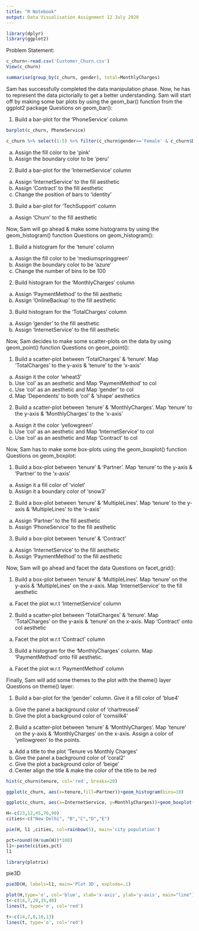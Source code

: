 ---
title: "R Notebook"
output: Data Visualisation Assignment 12 July 2020
---
```{r}
library(dplyr)
library(ggplot2)
```

Problem Statement:
```{r}
c_churn<-read.csv('Customer_Churn.csv')
View(c_churn)
```
```{r}
summarise(group_by(c_churn, gender), total=MonthlyCharges)
```

Sam has successfully completed the data manipulation phase. Now, he has to represent the data pictorially to get a better understanding.
Sam will start off by making some bar plots by using the geom_bar() function from the ggplot2 package 
Questions on geom_bar():

1.	Build a bar-plot for the ‘PhoneService’ column
```{r}
barplot(c_churn, PhoneService)
```
```{r}
c_churn %>% select(1:5) %>% filter(c_churn$gender=='Female' & c_churn$Dependents=='No')
```

a.	Assign the fill color to be ‘pink’
b.	Assign the boundary color to be ‘peru’

2.	Build a bar-plot for the ’InternetService’ column
a.	Assign ‘InternetService’ to the fill aesthetic
b.	Assign ‘Contract’ to the fill aesthetic
c.	Change the position of bars to ‘identity’

3.	Build a bar-plot for ‘TechSupport’ column
a.	Assign ‘Churn’ to the fill aesthetic



Now, Sam will go ahead & make some histograms by using the geom_histogram() function
Questions on geom_histogram():

1.	Build a histogram for the ‘tenure’ column
a.	Assign the fill color to be ‘mediumspringgreen’
b.	Assign the boundary color to be ‘azure’
c.	Change the number of bins to be 100

2.	Build histogram for the ‘MonthlyCharges’ column
a.	Assign ‘PaymentMethod’ to the fill aesthetic
b.	Assign ‘OnlineBackup’ to the fill aesthetic

3.	Build histogram for the ‘TotalCharges’ column
a.	Assign ‘gender’ to the fill aesthetic
b.	Assign ‘InternetService’ to the fill aesthetic


Now, Sam decides to make some scatter-plots on the data by using geom_point() function
Questions on geom_point():

1.	Build a scatter-plot between ‘TotalCharges’ & ‘tenure’. Map ‘TotalCharges’ to the y-axis & ‘tenure’ to the ‘x-axis’
a.	Assign it the color ‘wheat3’
b.	Use ‘col’ as an aesthetic and Map ‘PaymentMethod’ to col
c.	Use ‘col’ as an aesthetic and Map ‘gender’ to col
d.	Map ‘Dependents’ to both ‘col’ & ‘shape’ aesthetics

2.	Build a scatter-plot between ‘tenure’ & ‘MonthlyCharges’. Map ‘tenure’ to the y-axis & ‘MonthlyCharges’ to the ‘x-axis’
a.	Assign it the color ‘yellowgreen’
b.	Use ‘col’ as an aesthetic and Map ‘InternetService’ to col
c.	Use ‘col’ as an aesthetic and Map ‘Contract’ to col

Now, Sam has to make some box-plots using the geom_boxplot() function
Questions on geom_boxplot:

1.	Build a box-plot between ‘tenure’ & ‘Partner’. Map ‘tenure’ to the y-axis & ‘Partner’ to the ‘x-axis’
a.	Assign it a fill color of ‘violet’
b.	Assign it a boundary color of ‘snow3’

2.	Build a box-plot between ‘tenure’ & ‘MultipleLines’. Map ‘tenure’ to the y-axis & ‘MultipleLines’ to the ‘x-axis’
a.	Assign ‘Partner’ to the fill aesthetic
b.	Assign ‘PhoneService’ to the fill aesthetic

3.	Build a box-plot between ‘tenure’ & ‘Contract’
a.	Assign ‘InternetService’ to the fill aesthetic
b.	Assign ‘PaymentMethod’ to the fill aesthetic




Now, Sam will go ahead and facet the data
Questions on facet_grid():

1.	Build a box-plot between ‘tenure’ & ‘MultipleLines’. Map ‘tenure’ on the y-axis & ‘MultipleLines’ on the x-axis. Map ‘InternetService’ to the fill aesthetic
a.	Facet the plot w.r.t ‘InternetService’ column

2.	Build a scatter-plot between ‘TotalCharges’ & ‘tenure’. Map ‘TotalCharges’ on the y-axis & ‘tenure’ on the x-axis. Map ‘Contract’ onto col aesthetic
a.	Facet the plot w.r.t ‘Contract’ column

3.	Build a histogram for the ‘MonthlyCharges’ column. Map ‘PaymentMethod’ onto fill aesthetic.
a.	Facet the plot w.r.t ‘PaymentMethod’ column


Finally, Sam will add some themes to the plot with the theme() layer
Questions on theme() layer:

1.	Build a bar-plot for the ‘gender’ column. Give it a fill color of ‘blue4’
a.	Give the panel a background color of ‘chartreuse4’
b.	Give the plot a background color of ‘cornsilk4’

2.	Build a scatter-plot between ‘tenure’ & ‘MonthlyCharges’. Map ‘tenure’ on the y-axis & ‘MonthlyCharges’ on the x-axis. Assign a color of ‘yellowgreen’ to the points.
a.	Add a title to the plot ‘Tenure vs Monthly Charges’
b.	Give the panel a background color of ‘coral2’
c.	Give the plot a background color of ‘beige’
d.	Center align the title & make the color of the title to be red

```{r}
hist(c_churn$tenure, col='red', breaks=20)
```
```{r}
ggplot(c_churn, aes(x=tenure,fill=Partner))+geom_histogram(bins=10)
```

```{r}
ggplot(c_churn, aes(x=InternetService, y=MonthlyCharges))+geom_boxplot(color='blue', fill='red')
```
```{r}
H<-c(23,12,45,76,90)
cities<-c("New Delhi", "B","C","D","E")
```


```{r}
pie(H, l1 ,cities, col=rainbow(5), main='city population')
```


```{r}
pct=round((H/sum(H))*100)
l1<-paste(cities,pct)
l1
```
```{r}
library(plotrix)
```
pie3D
```{r}
pie3D(H, labels=l1, main='Plot 3D', explode=.1)
```
```{r}
plot(H,type='o', col='blue', xlab='x-axis', ylab='y-axis', main="line")
t<-c(14,7,20,35,40)
lines(t, type='o', col='red')
```
```{r}
t<-c(14,7,8,10,13)
lines(t, type='o', col='red')
```



























